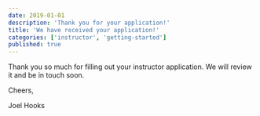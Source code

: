 ```yaml
---
date: 2019-01-01
description: 'Thank you for your application!'
title: 'We have received your application!'
categories: ['instructor', 'getting-started']
published: true
---
```


Thank you so much for filling out your instructor application. We will review it and be in touch soon.

Cheers,

Joel Hooks


